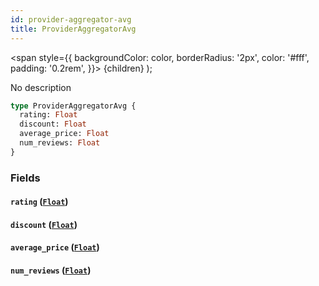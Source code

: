 ```yaml
---
id: provider-aggregator-avg
title: ProviderAggregatorAvg
---
```


<span
style={{
      backgroundColor: color,
      borderRadius: '2px',
      color: '#fff',
      padding: '0.2rem',
    }}>
{children}
</span>
);

No description

```graphql
type ProviderAggregatorAvg {
  rating: Float
  discount: Float
  average_price: Float
  num_reviews: Float
}
```

### Fields

#### `rating` ([`Float`](/v1/scalars/float))

#### `discount` ([`Float`](/v1/scalars/float))

#### `average_price` ([`Float`](/v1/scalars/float))

#### `num_reviews` ([`Float`](/v1/scalars/float))
